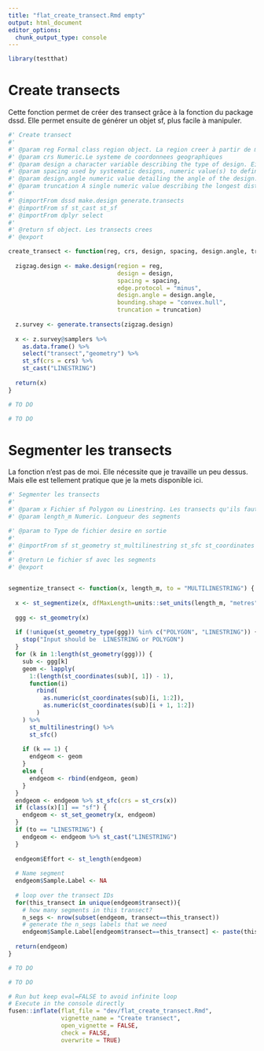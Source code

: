 ```yaml
---
title: "flat_create_transect.Rmd empty"
output: html_document
editor_options: 
  chunk_output_type: console
---
```


```r
library(testthat)

```

<!--
 You need to run the 'description' chunk in the '0-dev_history.Rmd' file before continuing your code there.
-->


# Create transects

Cette fonction permet de créer des transect grâce à la fonction du package dssd. Elle permet ensuite de générer un objet sf, plus facile à manipuler.

```r

#' Create transect
#'
#' @param reg Formal class region object. La region creer à partir de make.region
#' @param crs Numeric.Le systeme de coordonnees geographiques 
#' @param design a character variable describing the type of design. Either "random", "systematic", "eszigzag" (equal-spaced zigzag), "eszigzagcom" (equal spaced zigzag with complementary lines) or "segmentedgrid". See details for more information. See package dssd pour information
#' @param spacing used by systematic designs, numeric value(s) to define spacing between transects. Can be a vector of values with one value per stratum.
#' @param design.angle numeric value detailing the angle of the design. Can provide multiple values relating to strata. The use of the angle varies with design, it can be either the angle of the grid of points, the angle of lines or the design axis for the zigzag design. See details. In addition, a value of -1 will cause a random design angle to be generated. 
#' @param truncation A single numeric value describing the longest distance at which an object may be observed. 
#'
#' @importFrom dssd make.design generate.transects
#' @importFrom sf st_cast st_sf
#' @importFrom dplyr select
#'
#' @return sf object. Les transects crees
#' @export

create_transect <- function(reg, crs, design, spacing, design.angle, truncation) {
  
  zigzag.design <- make.design(region = reg,
                               design = design,
                               spacing = spacing,
                               edge.protocol = "minus",
                               design.angle = design.angle,
                               bounding.shape = "convex.hull",
                               truncation = truncation)
  
  z.survey <- generate.transects(zigzag.design)
  
  x <- z.survey@samplers %>%
    as.data.frame() %>%
    select("transect","geometry") %>%
    st_sf(crs = crs) %>%
    st_cast("LINESTRING")
  
  return(x)
}

```

```r
# TO DO 
```

```r
# TO DO 
```


# Segmenter les transects

La fonction n'est pas de moi. Elle nécessite que je travaille un peu dessus. Mais elle est tellement pratique que je la mets disponible ici.

```r

#' Segmenter les transects
#'
#' @param x Fichier sf Polygon ou Linestring. Les transects qu'ils faut découper en segments 
#' @param length_m Numeric. Longueur des segments

#' @param to Type de fichier desire en sortie
#'
#' @importFrom sf st_geometry st_multilinestring st_sfc st_coordinates st_set_geometry st_cast st_crs st_geometry_type st_segmentize st_length
#'
#' @return Le fichier sf avec les segments
#' @export


segmentize_transect <- function(x, length_m, to = "MULTILINESTRING") {
  
  x <- st_segmentize(x, dfMaxLength=units::set_units(length_m, "metres"))
  
  ggg <- st_geometry(x)
  
  if (!unique(st_geometry_type(ggg)) %in% c("POLYGON", "LINESTRING")) {
    stop("Input should be  LINESTRING or POLYGON")
  }
  for (k in 1:length(st_geometry(ggg))) {
    sub <- ggg[k]
    geom <- lapply(
      1:(length(st_coordinates(sub)[, 1]) - 1),
      function(i)
        rbind(
          as.numeric(st_coordinates(sub)[i, 1:2]),
          as.numeric(st_coordinates(sub)[i + 1, 1:2])
        )
    ) %>%
      st_multilinestring() %>%
      st_sfc()
    
    if (k == 1) {
      endgeom <- geom
    }
    else {
      endgeom <- rbind(endgeom, geom)
    }
  }
  endgeom <- endgeom %>% st_sfc(crs = st_crs(x))
  if (class(x)[1] == "sf") {
    endgeom <- st_set_geometry(x, endgeom)
  }
  if (to == "LINESTRING") {
    endgeom <- endgeom %>% st_cast("LINESTRING")
  }
  
  endgeom$Effort <- st_length(endgeom)
  
  # Name segment
  endgeom$Sample.Label <- NA
  
  # loop over the transect IDs
  for(this_transect in unique(endgeom$transect)){
    # how many segments in this transect?
    n_segs <- nrow(subset(endgeom, transect==this_transect))
    # generate the n_segs labels that we need
    endgeom$Sample.Label[endgeom$transect==this_transect] <- paste(this_transect,1:n_segs, sep="-")}
  
  return(endgeom)
}

```

```r
# TO DO 
```

```r
# TO DO 
```


```r
# Run but keep eval=FALSE to avoid infinite loop
# Execute in the console directly
fusen::inflate(flat_file = "dev/flat_create_transect.Rmd", 
               vignette_name = "Create transect",
               open_vignette = FALSE,
               check = FALSE,
               overwrite = TRUE)
```
